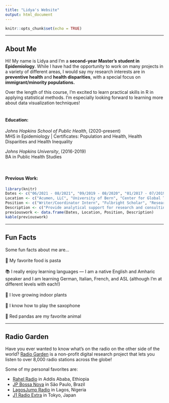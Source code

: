 ---
title: "Lidya's Website"
output: html_document
---

```{r setup, include=FALSE}
knitr::opts_chunk$set(echo = TRUE)
```


---

## About Me

Hi! My name is Lidya and I'm a **second-year Master's student in Epidemiology**. While I have had the opportunity to work on many projects in a variety of different areas, I would say my research interests are in **preventive health** and **health disparities**, with a special focus on **immigrant/minority populations.**

Over the length of this course, I'm excited to learn practical skills in R in applying statistical methods. I'm especially looking forward to learning more about data visualization techniques!
<br/>
<br/>

#### Education: 
*Johns Hopkins School of Public Health*, (2020-present)
<br/> 
MHS in Epidemiology | Certificates: Population and Health, Health Disparities and Health Inequality

*Johns Hopkins University*, (2016-2019)
<br/> 
BA in Public Health Studies

<br/>

#### Previous Work:

```{r library, echo=FALSE}
library(knitr)
Dates <- c("06/2021 - 08/2021", "09/2019 - 08/2020", "01/2017 - 07/2019", "06/2017 - 08/2017")
Location <- c("Acumen, LLC", "University of Bern", "Center for Global Tobacco Control", "MD Anderson Cancer Center")
Position <- c("Writer/Coordinator Intern", "Fulbright Scholar", "Research Assistant", "CPRIT/CURE Summer Intern")
Description <- c("Provide analytical support for research and consulting projects for Centers for Medicare and Medicaid", "Lead qualitative study on migrant women's experiences navigating the Swiss healthcare system", "Conduct research on targeted media campaigns for e-cigarette products", "Support genomic research on early detection of hepatocellular carcinoma")
previouswork <- data.frame(Dates, Location, Position, Description)
kable(previouswork)
```


---

## Fun Facts

Some fun facts about me are...<br/>
<br/>
🍝 My favorite food is pasta <br/><br/>
📚 I really enjoy learning languages — I am a native English and Amharic speaker and I am learning German, Italian, French, and ASL (although I'm at different levels with each!)<br/><br/>
🌱 I love growing indoor plants<br/><br/>
🎷 I know how to play the saxophone<br/><br/>
🦊 Red pandas are my favorite animal


---

## Radio Garden

Have you ever wanted to know what's on the radio on the other side of the world? [Radio Garden](http://radio.garden/) is a non-profit digital research project that lets you listen to over 8,000 radio stations across the globe!



Some of my personal favorites are: <br/>

  * [Rahel Radio](http://radio.garden/listen/rahel-radio/koxxTffV) in Addis Ababa, Ethiopia
  * [JP Bossa Nova](http://radio.garden/listen/jovem-pan-jp-bossa-nova/AMdrxhw6) in São Paulo, Brazil
  * [LagosJump Radio](http://radio.garden/listen/lagosjump-radio/bauREgSK) in Lagos, Nigeria
  * [J1 Radio Extra](http://radio.garden/listen/j1-radio-extra/xcMFulFT) in Tokyo, Japan

<br/><br/>